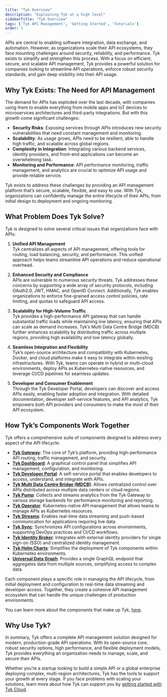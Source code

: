 ```yaml
---
title: "Tyk Overview"
description: "Explaining Tyk at a high level"
sidebarTitle: "Tyk Overview"
tags: ['Tyk API Management', 'Getting Started', 'Tutorials']
order: 5
---
```


APIs are central to enabling software integration, data exchange, and automation. However, as organizations scale their API ecosystems, they face mounting challenges around security, reliability, and performance. Tyk exists to simplify and strengthen this process. With a focus on efficient, secure, and scalable API management, Tyk provides a powerful solution for companies looking to streamline API operations, enforce robust security standards, and gain deep visibility into their API usage.

## Why Tyk Exists: The Need for API Management
The demand for APIs has exploded over the last decade, with companies using them to enable everything from mobile apps and IoT devices to microservices architectures and third-party integrations. But with this growth come significant challenges:

- **Security Risks**: Exposing services through APIs introduces new security vulnerabilities that need constant management and monitoring.
- **Scalability**: As usage grows, APIs need to be resilient, able to handle high traffic, and scalable across global regions.
- **Complexity in Integration**: Integrating various backend services, identity providers, and front-end applications can become an overwhelming task.
- **Monitoring and Performance**: API performance monitoring, traffic management, and analytics are crucial to optimize API usage and provide reliable service.

Tyk exists to address these challenges by providing an API management platform that’s secure, scalable, flexible, and easy to use. With Tyk, organizations can confidently manage the entire lifecycle of their APIs, from initial design to deployment and ongoing monitoring.

## What Problem Does Tyk Solve?

Tyk is designed to solve several critical issues that organizations face with APIs:

1. **Unified API Management**  
   Tyk centralizes all aspects of API management, offering tools for routing, load balancing, security, and performance. This unified approach helps teams streamline API operations and reduce operational overhead.

2. **Enhanced Security and Compliance**  
   APIs are vulnerable to numerous security threats. Tyk addresses these concerns by supporting a wide array of security protocols, including OAuth2.0, JWT, HMAC, and OpenID Connect. Additionally, Tyk enables organizations to enforce fine-grained access control policies, rate limiting, and quotas to safeguard API access.

3. **Scalability for High-Volume Traffic**  
   Tyk provides a high-performance API gateway that can handle substantial traffic loads while maintaining low latency, ensuring that APIs can scale as demand increases. Tyk’s Multi Data Centre Bridge (MDCB) further enhances scalability by distributing traffic across multiple regions, providing high availability and low latency globally.

4. **Seamless Integration and Flexibility**  
   Tyk’s open-source architecture and compatibility with Kubernetes, Docker, and cloud platforms make it easy to integrate within existing infrastructures. With Tyk, teams can operate in hybrid or multi-cloud environments, deploy APIs as Kubernetes-native resources, and leverage CI/CD pipelines for seamless updates.

5. **Developer and Consumer Enablement**  
   Through the Tyk Developer Portal, developers can discover and access APIs easily, enabling faster adoption and integration. With detailed documentation, developer self-service features, and API analytics, Tyk empowers both API providers and consumers to make the most of their API ecosystem.

## How Tyk’s Components Work Together

Tyk offers a comprehensive suite of components designed to address every aspect of the API lifecycle:

- **[Tyk Gateway](/tyk-oss-gateway)**: The core of Tyk’s platform, providing high-performance API routing, traffic management, and security.
- **[Tyk Dashboard](/tyk-dashboard)**: A graphical control panel that simplifies API management, configuration, and monitoring.
- **[Tyk Developer Portal](/tyk-developer-portal)**: A self-service portal that enables developers to access, understand, and integrate with APIs.
- **[Tyk Multi Data Centre Bridge (MDCB)](/tyk-multi-data-centre)**: Allows centralized control over APIs distributed across multiple data centers or cloud regions.
- **[Tyk Pump](/tyk-pump)**: Collects and streams analytics from the Tyk Gateway to various storage backends for performance monitoring and reporting.
- **[Tyk Operator](/api-management/automations/operator#what-is-tyk-operator)**: Kubernetes-native API management that allows teams to manage APIs as Kubernetes resources.
- **[Tyk Streams](/api-management/event-driven-apis#)**: Enables real-time data streaming and push-based communication for applications requiring live data.
- **[Tyk Sync](/api-management/automations/sync)**: Synchronizes API configurations across environments, supporting DevOps practices and CI/CD workflows.
- **[Tyk Identity Broker](/api-management/external-service-integration#what-is-tyk-identity-broker-tib)**: Integrates with external identity providers for single sign-on (SSO) and centralized identity management.
- **[Tyk Helm Charts](/product-stack/tyk-charts/overview)**: Simplifies the deployment of Tyk components within Kubernetes environments.
- **[Universal Data Graph](/api-management/data-graph#overview)**: Provides a single GraphQL endpoint that aggregates data from multiple sources, simplifying access to complex data.

Each component plays a specific role in managing the API lifecycle, from initial deployment and configuration to real-time data streaming and developer access. Together, they create a cohesive API management ecosystem that can handle the unique challenges of production environments.

You can learn more about the components that make up Tyk, [here](/tyk-components).

## Why Use Tyk?

In summary, Tyk offers a complete API management solution designed for modern, production-grade API operations. With its open-source core, robust security options, high performance, and flexible deployment models, Tyk provides everything an organization needs to manage, scale, and secure their APIs. 

Whether you’re a startup looking to build a simple API or a global enterprise deploying complex, multi-region architectures, Tyk has the tools to support your growth at every stage. If you face problems with scaling your solutions, learn more about how Tyk can support you by [getting started with Tyk Cloud](/getting-started/create-account).

